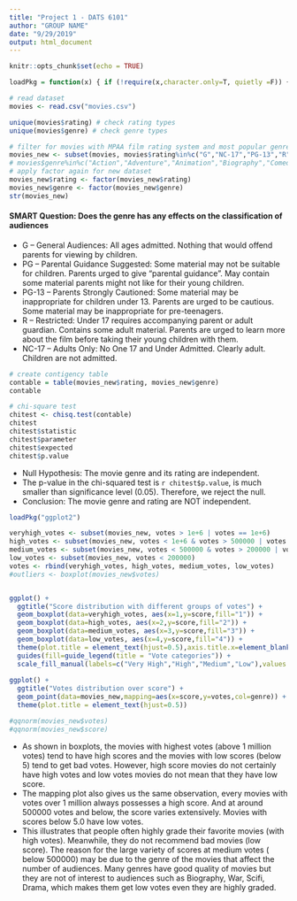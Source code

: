 ```yaml
---
title: "Project 1 - DATS 6101"
author: "GROUP NAME"
date: "9/29/2019"
output: html_document
---
```


```r
knitr::opts_chunk$set(echo = TRUE)
```

```r
loadPkg = function(x) { if (!require(x,character.only=T, quietly =F)) { install.packages(x,dep=T,repos="http://cran.us.r-project.org"); if(!require(x,character.only=T, quietly=T)) stop("Package not found") } }
```

```r

# read dataset
movies <- read.csv("movies.csv")

unique(movies$rating) # check rating types
unique(movies$genre) # check genre types

# filter for movies with MPAA film rating system and most popular genre 
movies_new <- subset(movies, movies$rating%in%c("G","NC-17","PG-13","R","PG"))
# movies$genre%in%c("Action","Adventure","Animation","Biography","Comedy","Crime","Drama","Horror"))
# apply factor again for new dataset
movies_new$rating <- factor(movies_new$rating) 
movies_new$genre <- factor(movies_new$genre)
str(movies_new)


```

#### SMART Question: Does the genre has any effects on the classification of audiences
* G – General Audiences: All ages admitted. Nothing that would offend parents for viewing by children.
* PG – Parental Guidance Suggested: Some material may not be suitable for children. Parents urged to give "parental guidance". May contain some material parents might not like for their young children.
* PG-13 – Parents Strongly Cautioned: Some material may be inappropriate for children under 13. Parents are urged to be cautious. Some material may be inappropriate for pre-teenagers.
* R – Restricted: Under 17 requires accompanying parent or adult guardian. Contains some adult material. Parents are urged to learn more about the film before taking their young children with them.
* NC-17 – Adults Only: No One 17 and Under Admitted. Clearly adult. Children are not admitted.


``` r
# create contigency table
contable = table(movies_new$rating, movies_new$genre)
contable

# chi-square test
chitest <- chisq.test(contable)
chitest
chitest$statistic
chitest$parameter
chitest$expected
chitest$p.value

```

* Null Hypothesis: The movie genre and its rating are independent.
* The p-value in the chi-squared test is `r chitest$p.value`, is much smaller than significance level (0.05). Therefore, we reject the null.
* Conclusion: The movie genre and rating are NOT independent.

```r
loadPkg("ggplot2")

veryhigh_votes <- subset(movies_new, votes > 1e+6 | votes == 1e+6)
high_votes <- subset(movies_new, votes < 1e+6 & votes > 500000 | votes == 500000)
medium_votes <- subset(movies_new, votes < 500000 & votes > 200000 | votes == 200000)
low_votes <- subset(movies_new, votes < 200000)
votes <- rbind(veryhigh_votes, high_votes, medium_votes, low_votes)
#outliers <- boxplot(movies_new$votes)


ggplot() +
  ggtitle("Score distribution with different groups of votes") +
  geom_boxplot(data=veryhigh_votes, aes(x=1,y=score,fill="1")) +
  geom_boxplot(data=high_votes, aes(x=2,y=score,fill="2")) +
  geom_boxplot(data=medium_votes, aes(x=3,y=score,fill="3")) +
  geom_boxplot(data=low_votes, aes(x=4,y=score,fill="4")) +
  theme(plot.title = element_text(hjust=0.5),axis.title.x=element_blank(),axis.text.x=element_blank(),axis.ticks.x=element_blank()) +
  guides(fill=guide_legend(title = "Vote categories")) +
  scale_fill_manual(labels=c("Very High","High","Medium","Low"),values = c("blue","red","green","yellow"))
  
ggplot() +
  ggtitle("Votes distribution over score") +
  geom_point(data=movies_new,mapping=aes(x=score,y=votes,col=genre)) +
  theme(plot.title = element_text(hjust=0.5))

#qqnorm(movies_new$votes)
#qqnorm(movies_new$score)

```

* As shown in boxplots, the movies with highest votes (above 1 million votes) tend to have high scores and the movies with low scores (below 5) tend to get bad votes. However, high score movies do not certainly have high votes and low votes movies do not mean that they have low score. 
* The mapping plot also gives us the same observation, every movies with votes over 1 million always possesses a high score. And at around 500000 votes and below, the score varies extensively. Movies with scores below 5.0 have low votes.
* This illustrates that people often highly grade their favorite movies (with high votes). Meanwhile, they do not recommend bad movies (low score). The reason for the large variety of scores at medium votes ( below 500000) may be due to the genre of the movies that affect the number of audiences. Many genres have good quality of movies but they are not of interest to audiences such as Biography, War, Scifi, Drama, which makes them get low votes even they are highly graded.